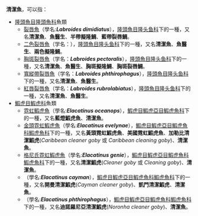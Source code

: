 '''清潔魚'''，可以指：
*[[隆頭魚目|隆頭魚目]][[隆頭魚科|隆頭魚科]]魚類
**[[裂唇魚|裂唇魚]]（學名:'''''Labroides dimidiatus'''''），[[隆頭魚目|隆頭魚目]][[隆头鱼科|隆头鱼科]]下的一種，又名'''清潔魚'''、'''魚醫生'''、'''半帶擬隆鯛'''、'''藍帶裂唇鯛'''。
**[[二色裂唇魚|二色裂唇魚]]（学名：{{lang|la|'''''Labroides bicolor'''''}}），[[隆頭魚目|隆頭魚目]][[隆头鱼科|隆头鱼科]]下的一種，又名'''清潔魚'''、'''魚醫生'''、'''兩色擬隆鯛'''。
**[[胸斑裂唇魚|胸斑裂唇魚]]（学名：'''''Labroides pectoralis'''''），[[隆頭魚目|隆頭魚目]][[隆头鱼科|隆头鱼科]]下的一種，又名'''清潔魚'''、'''魚醫生'''、'''胸斑擬隆鯛'''、'''胸斑裂唇鯛'''。
**[[寬縱帶裂唇魚|寬縱帶裂唇魚]]（学名：'''''Labroides phthirophagus'''''），[[隆頭魚目|隆頭魚目]][[隆头鱼科|隆头鱼科]]下的一種，又名'''清潔魚'''、'''魚醫生'''。
**[[紅唇裂唇魚|紅唇裂唇魚]]（学名：'''''Labroides rubrolabiatus'''''），[[隆頭魚目|隆頭魚目]][[隆头鱼科|隆头鱼科]]下的一種，又名'''清潔魚'''、'''魚醫生'''。
*[[鰕虎目|鰕虎目]][[鰕虎科|鰕虎科]]魚類
**[[霓虹鰕虎魚|霓虹鰕虎魚]]（學名:'''''Elacatinus oceanops'''''），[[鰕虎目|鰕虎目]][[鰕虎亞目|鰕虎亞目]][[鰕虎魚科|鰕虎魚科]]下的一種，又名'''藍燈鰕虎魚'''、'''清潔魚'''。
**[[金頭霓虹鰕虎魚|金頭霓虹鰕虎魚]]（學名:'''''Elacatinus evelynae'''''），[[鰕虎目|鰕虎目]][[鰕虎亞目|鰕虎亞目]][[鰕虎魚科|鰕虎魚科]][[鰕虎魚科|鰕虎魚科]]下的一種，又名'''黃頭霓虹鰕虎魚'''、'''美國霓虹鰕虎魚'''、'''加勒比清潔鰕虎'''(''Caribbean cleaner goby'' 或 ''Caribbean cleaning goby'')、'''清潔魚'''。
**[[格尼氏霓虹鰕虎魚|格尼氏霓虹鰕虎魚]]（學名:'''''Elacatinus genie'''''），[[鰕虎目|鰕虎目]][[鰕虎亞目|鰕虎亞目]][[鰕虎魚科|鰕虎魚科]][[鰕虎魚科|鰕虎魚科]]下的一種，又名'''清潔鰕虎'''(''Cleaner goby'' 或 ''Cleaning goby'')、'''清潔魚'''。
**（學名:'''''Elacatinus cayman'''''），[[鰕虎目|鰕虎目]][[鰕虎亞目|鰕虎亞目]][[鰕虎魚科|鰕虎魚科]][[鰕虎魚科|鰕虎魚科]]下的一種，又名'''開曼清潔鰕虎'''(''Cayman cleaner goby'')、'''凱門清潔鰕虎'''、'''清潔魚'''。
**（學名:'''''Elacatinus phthirophagus'''''），[[鰕虎目|鰕虎目]][[鰕虎亞目|鰕虎亞目]][[鰕虎魚科|鰕虎魚科]][[鰕虎魚科|鰕虎魚科]]下的一種，又名'''迪諾羅尼亞清潔鰕虎'''(''Noronha cleaner goby'')、'''清潔魚'''。